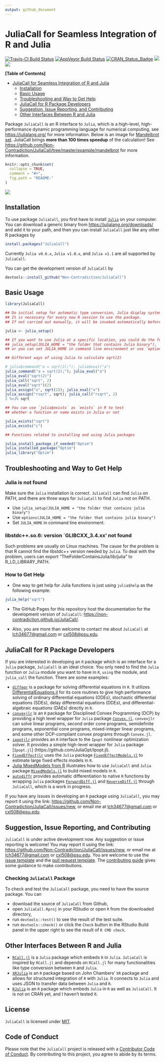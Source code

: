 ```yaml
---
output: github_document
---
```


<!-- README.md is generated from README.Rmd. Please edit that file -->

# JuliaCall for Seamless Integration of R and Julia

[![Travis-CI Build Status](https://travis-ci.org/Non-Contradiction/JuliaCall.svg?branch=master)](https://travis-ci.org/Non-Contradiction/JuliaCall)
[![AppVeyor Build Status](https://ci.appveyor.com/api/projects/status/github/Non-Contradiction/JuliaCall?branch=master&svg=true)](https://ci.appveyor.com/project/Non-Contradiction/JuliaCall)
[![CRAN_Status_Badge](https://www.r-pkg.org/badges/version/JuliaCall)](https://cran.r-project.org/package=JuliaCall)
[![](https://cranlogs.r-pkg.org/badges/JuliaCall)](https://cran.r-project.org/package=JuliaCall)
[![](https://cranlogs.r-pkg.org/badges/grand-total/JuliaCall)](https://cran.r-project.org/package=JuliaCall)

**[Table of Contents]**
<!-- Table of contents generated generated by http://tableofcontent.eu -->

- [JuliaCall for Seamless Integration of R and Julia](#juliacall-for-seamless-integration-of-r-and-julia)
  - [Installation](#installation)
  - [Basic Usage](#basic-usage)
  - [Troubleshooting and Way to Get Help](#troubleshooting-and-way-to-get-help)
  - [JuliaCall for R Package Developers](#juliacall-for-r-package-developers)
  - [Suggestion, Issue Reporting, and Contributing](#suggestion-issue-reporting-and-contributing)
  - [Other Interfaces Between R and Julia](#other-interfaces-between-r-and-julia)

Package `JuliaCall` is an R interface to `Julia`, 
which is a high-level, high-performance dynamic programming language
for numerical computing, see <https://julialang.org/> for more information.
Below is an image for [Mandelbrot set](https://en.wikipedia.org/wiki/Mandelbrot_set).
JuliaCall brings **more than 100 times speedup** of the calculation!
See <https://github.com/Non-Contradiction/JuliaCall/tree/master/example/mandelbrot> for more information.

```r
knitr::opts_chunk$set(
  collapse = TRUE,
  comment = "#>",
  fig.path = "README-"
)
```

![](https://non-contradiction.github.io/JuliaCall/articles/mandelbrot.png)

## Installation

To use package `JuliaCall`, you first have to install [`Julia`](https://julialang.org/) on your computer. You can download a generic binary from 
<https://julialang.org/downloads/> and add it to your path, and then you can install `JuliaCall` just like any other R packages by
```r
install.packages("JuliaCall")
```

Currently `Julia v0.6.x`, `Julia v1.0.x`, and `Julia v1.1` are all supported by `JuliaCall`.

You can get the development version of `JuliaCall` by
```r
devtools::install_github("Non-Contradiction/JuliaCall")
```

## Basic Usage

```r
library(JuliaCall)

## Do initial setup for automatic type conversion, Julia display systems, etc. 
## It is necessary for every new R session to use the package.
## If not carried out manually, it will be invoked automatically before other julia_xxx functions.

julia <- julia_setup()

## If you want to use Julia at a specific location, you could do the following:
## julia_setup(JULIA_HOME = "the folder that contains Julia binary"), 
## or you can set JULIA_HOME in command line environment or use `options(...)`

## Different ways of using Julia to calculate sqrt(2)

# julia$command("a = sqrt(2);"); julia$eval("a")
julia_command("a = sqrt(2);"); julia_eval("a")
julia_eval("sqrt(2)")
julia_call("sqrt", 2)
julia_eval("sqrt")(2)
julia_assign("x", sqrt(2)); julia_eval("x")
julia_assign("rsqrt", sqrt); julia_call("rsqrt", 2)
2 %>J% sqrt

## You can use `julia$exists` as `exists` in R to test
## whether a function or name exists in Julia or not

julia_exists("sqrt")
julia_exists("c")

## Functions related to installing and using Julia packages

julia_install_package_if_needed("Optim")
julia_installed_package("Optim")
julia_library("Optim")
```

## Troubleshooting and Way to Get Help

### Julia is not found

Make sure the `Julia` installation is correct.
`JuliaCall` can find `Julia` on PATH,
and there are three ways for `JuliaCall` to find `Julia` not on PATH.

- Use `julia_setup(JULIA_HOME = "the folder that contains julia binary")`
- Use `options(JULIA_HOME = "the folder that contains julia binary")`
- Set `JULIA_HOME` in command line environment.

### libstdc++.so.6: version `GLIBCXX_3.4.xx' not found

Such problems are usually on Linux machines.
The cause for the problem is that R cannot find the libstdc++ version needed by `Julia`.
To deal with the problem, users can export "TheFolderContainsJulia/lib/julia" to R_LD_LIBRARY_PATH.

### How to Get Help

- One way to get help for Julia functions is just using `julia$help` as the following example:

```r
julia_help("sqrt")
```

- The GitHub Pages for this repository host the documentation for the development version of `JuliaCall`: <https://non-contradiction.github.io/JuliaCall/>.

- Also, you are more than welcome to contact me about `JuliaCall` at <lch34677@gmail.com> or <cxl508@psu.edu>.

## JuliaCall for R Package Developers

If you are interested in developing an `R` package which is an interface for
a `Julia` package, `JuliaCall` is an ideal choice.
You only need to find the `Julia` function or `Julia` module you want to have in `R`, `using` the module, and `julia_call` the function.
There are some examples:

- [`diffeqr`](https://github.com/JuliaDiffEq/diffeqr) is a package for solving differential equations in `R`. It utilizes [DifferentialEquations.jl](http://docs.juliadiffeq.org/latest/) for its core routines to give high performance solving of ordinary differential equations (ODEs), stochastic differential equations (SDEs), delay differential equations (DDEs), and differential-algebraic equations (DAEs) directly in `R`.
- [`convexjlr`](https://github.com/Non-Contradiction/convexjlr) is an `R` package for Disciplined Convex Programming (DCP) by providing a high level wrapper for `Julia` package [`Convex.jl`](https://github.com/JuliaOpt/Convex.jl). `convexjlr` can solve linear programs, second order cone programs, semidefinite programs, exponential cone programs, mixed-integer linear programs, and some other DCP-compliant convex programs through `Convex.jl`.
- [`ipoptjlr`](https://github.com/Non-Contradiction/ipoptjlr) provides an `R` interface to the `Ipopt` nonlinear optimization solver. It provides a simple high-level wrapper for `Julia` package [`Ipopt.jl`] (https://github.com/JuliaOpt/Ipopt.jl).
- [`FixedEffectjlr`](https://github.com/eloualiche/FixedEffectjlr) uses the `Julia` package [`FixedEffectModels.jl`](https://github.com/matthieugomez/FixedEffectModels.jl) to estimate large fixed effects models in `R`.
- [Julia MixedModels from R](http://rpubs.com/dmbates/377897) illustrates how to use `JuliaCall` and `Julia` package [`MixedModels.jl`](https://github.com/dmbates/MixedModels.jl) to build mixed models in `R`.
- [`autodiffr`](https://github.com/Non-Contradiction/autodiffr) provides automatic differentiation to native `R` functions by wrapping `Julia` packages [`ForwardDiff.jl`](https://github.com/JuliaDiff/ForwardDiff.jl) and [`ReverseDiff.jl`](https://github.com/JuliaDiff/ReverseDiff.jl) through `JuliaCall`, which is a work in progress.

If you have any issues in developing an `R` package using `JuliaCall`,
you may report it using the link: <https://github.com/Non-Contradiction/JuliaCall/issues/new>, or email me at <lch34677@gmail.com> or <cxl508@psu.edu>.

## Suggestion, Issue Reporting, and Contributing

`JuliaCall` is under active development now.
Any suggestion or issue reporting is welcome!
You may report it using the link: <https://github.com/Non-Contradiction/JuliaCall/issues/new>, or email me at <lch34677@gmail.com> or <cxl508@psu.edu>.
You are welcome to use the [issue template](.github/issue-template.md)
and the [pull request template](.github/pull-request-template.md).
The [contributing guide](.github/CONTRIBUTING.md) gives some guidance to make contributions.

### Checking `JuliaCall` Package

To check and test the `JuliaCall` package, you need to have the source package. You can 

- download the source of `JuliaCall` from Github,
- open `JuliaCall.Rproj` in your RStudio or open `R` from the downloaded directory,
- run `devtools::test()` to see the result of the test suite.
- run `devtools::check()` or click the `Check` button in the RStudio Build panel in the upper right to see the result of `R CMD check`.

## Other Interfaces Between R and Julia

- [`RCall.jl`](https://github.com/JuliaInterop/RCall.jl) is a `Julia` package which embeds `R` in `Julia`. `JuliaCall` is inspired by `RCall.jl` and depends on `RCall.jl` for many functionalities like type conversion between `R` and `Julia`.
- [`XRJulia`](https://github.com/johnmchambers/XRJulia) is an `R` package based on John Chambers' `XR` package and allows for structured integration of `R` with `Julia`. It connects to `Julia` and uses JSON to transfer data between `Julia` and `R`.
- [`RJulia`](https://github.com/armgong/rjulia) is an `R` package which embeds `Julia` in `R` as well as `JuliaCall`. It is not on CRAN yet, and I haven't tested it.

## License

`JuliaCall` is licensed under [MIT](https://cran.r-project.org/web/licenses/MIT).

## Code of Conduct

Please note that the `JuliaCall` project is released with a [Contributor Code of Conduct](CODE_OF_CONDUCT.md). By contributing to this project, you agree to abide by its terms.
